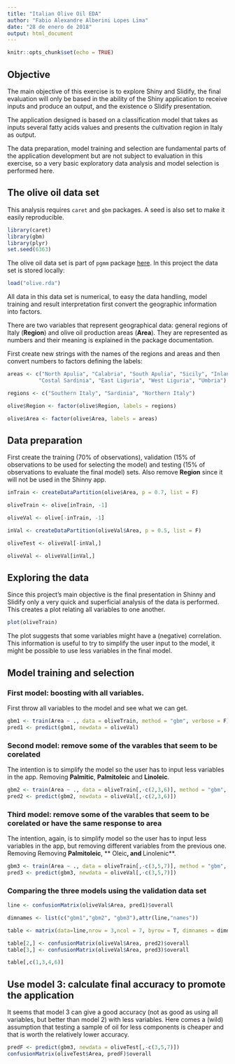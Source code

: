 ```yaml
---
title: "Italian Olive Oil EDA"
author: "Fabio Alexandre Alberini Lopes Lima"
date: "28 de enero de 2018"
output: html_document
---
```


```r
knitr::opts_chunk$set(echo = TRUE)
```

## Objective

The main objective of this exercise is to explore Shiny and Slidify, the final evaluation will only be based in the ability of the Shiny application to receive inputs and produce an output, and the existence o Slidify presentation.

The application designed is based on a classification model that takes as inputs several fatty acids values and presents the cultivation region in Italy as output.

The data preparation, model training and selection are fundamental parts of the application development but are not subject to evaluation in this exercise, so a very basic exploratory data analysis and model selection is performed here.

## The olive oil data set

This analysis requires `caret` and `gbm` packages. A seed is also set to make it easily reproducible.

```r
library(caret)
library(gbm)
library(plyr)
set.seed(6363)
```

The olive oil data set is part of `pgmm` package [here](https://cran.r-project.org/web/packages/pgmm/pgmm.pdf]). In this project the data set is stored locally:

```r
load("olive.rda")
```

All data in this data set is numerical, to easy the data handling, model training and result interpretation first convert the geographic information into factors.

There are two variables that represent geographical data: general regions of Italy (**Region**) and olive oil production areas (**Area**). They are represented as numbers and their meaning is explained in the package documentation.

First create new strings with the names of the regions and areas and then convert numbers to factors defining the labels:

```r
areas <- c("North Apulia", "Calabria", "South Apulia", "Sicily", "Inland Sardinia", 
          "Costal Sardinia", "East Liguria", "West Liguria", "Umbria")

regions <- c("Southern Italy", "Sardinia", "Northern Italy")

olive$Region <- factor(olive$Region, labels = regions)

olive$Area <- factor(olive$Area, labels = areas)
```

## Data preparation 

First create the training (70% of observations), validation (15% of observations to be used for selecting the model) and testing (15% of observations to evaluate the final model) sets. Also remove **Region** since it will not be used in the Shinny app.

```r
inTrain <- createDataPartition(olive$Area, p = 0.7, list = F)

oliveTrain <- olive[inTrain, -1]

oliveVal <- olive[-inTrain, -1]

inVal <- createDataPartition(oliveVal$Area, p = 0.5, list = F)

oliveTest <- oliveVal[-inVal,]

oliveVal <- oliveVal[inVal,]
```

## Exploring the data

Since this project's main objective is the final presentation in Shinny and Slidify only a very quick and superficial analysis of the data is performed. This creates a plot relating all variables to one another.

```r
plot(oliveTrain)
```

The plot suggests that some variables might have a (negative) correlation. This information is useful to try to simplify the user input to the model, it might be possible to use less variables in the final model.

## Model training and selection

### First model: boosting with all variables.

First throw all variables to the model and see what we can get.

```r
gbm1 <- train(Area ~ ., data = oliveTrain, method = "gbm", verbose = F)
pred1 <- predict(gbm1, newdata = oliveVal)
```

### Second model: remove some of the varables that seem to be corelated

The intention is to simplify the model so the user has to input less variables in the app. Removing **Palmitic**, **Palmitoleic** and **Linoleic**.

```r
gbm2 <- train(Area ~ ., data = oliveTrain[,-c(2,3,6)], method = "gbm", verbose = F)
pred2 <- predict(gbm2, newdata = oliveVal[,-c(2,3,6)])
```

### Third model: remove some of the varables that seem to be corelated or have the same response to area

The intention, again, is to simplify model so the user has to input less variables in the app, but removing different variables from the previous one. Removing Removing **Palmitoleic**, ** Oleic**, and **Linolenic**.

```r
gbm3 <- train(Area ~ ., data = oliveTrain[,-c(3,5,7)], method = "gbm", verbose = F)
pred3 <- predict(gbm3, newdata = oliveVal[,-c(3,5,7)])
```

### Comparing the three models using the validation data set

```r
line <- confusionMatrix(oliveVal$Area, pred1)$overall

dimnames <- list(c("gbm1","gbm2", "gbm3"),attr(line,"names")) 

table <- matrix(data=line,nrow = 3,ncol = 7, byrow = T, dimnames = dimnames)

table[2,] <- confusionMatrix(oliveVal$Area, pred2)$overall
table[3,] <- confusionMatrix(oliveVal$Area, pred3)$overall

table[,c(1,3,4,6)]
```

## Use model 3: calculate final accuracy to promote the application

It seems that model 3 can give a good accuracy (not as good as using all variables, but better than model 2) with less variables. Here comes a (wild) assumption that testing a sample of oil for less components is cheaper and that is worth the relatively lower accuracy. 

```r
predF <- predict(gbm3, newdata = oliveTest[,-c(3,5,7)])
confusionMatrix(oliveTest$Area, predF)$overall
```